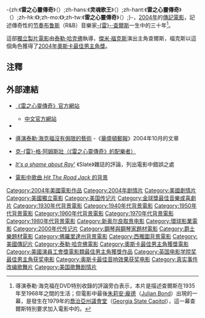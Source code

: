 {{Link style|time=2015-12-11T10:12:49+00:00}}
{{noteTA
|T=zh-cn:灵魂歌王;zh-hant:雷之心靈傳奇;zh-hk:Ray (電影);zh-mo:Ray (電影);zh-tw:雷之心靈傳奇;
|dt=中国大陆：灵魂歌王；台灣：雷之心靈傳奇；香港：Ray
|G1=Show
|1=zh:雷之心靈傳奇; zh-hans:灵魂歌王; zh-tw:雷之心靈傳奇; zh-hk:Ray;
|d1=中国大陆：灵魂歌王；台灣：雷之心靈傳奇；香港：Ray
|2=zh:泰勒·海克福;zh-hk:泰萊·赫福特;zh-tw:泰勒·海克福;
|d2=台灣：泰勒·海克福；香港：泰萊·赫福特
|4=zh:福克斯;zh-hans:福克斯;zh-hk:霍士;zh-tw:福克斯;
|d4=中国大陆：福克斯；台灣：福克斯；香港：霍士
|5=zh:凱莉·華盛頓;zh-hk:嘉莉·華盛頓;zh-tw:凱莉·華盛頓;
|d5=台灣：凱莉·華盛頓；香港：嘉莉·華盛頓
|6=zh:节奏布鲁斯;zh-hans:节奏布鲁斯;zh-hk:節奏藍調;zh-tw:節奏藍調;
|d6=中国大陆：节奏布鲁斯；台灣：節奏藍調；香港：節奏藍調
}}
{{Infobox_Film |
  name = -{zh:雷之心靈傳奇<br/><small>{{lang|en|Ray}}</small>;zh-hans:灵魂歌王<br/><small>{{lang|en|Ray}}</small>;zh-hant:雷之心靈傳奇<br/><small>{{lang|en|Ray}}</small>;zh-hk:{{lang|en|Ray}};zh-mo:{{lang|en|Ray}};zh-tw:雷之心靈傳奇<br/><small>{{lang|en|Ray}}</small>;}- |
  original_name =  |
  hk_name = Ray |
  tw_name = 雷之心靈傳奇 |
  cn_name = 灵魂歌王 |
  image = Ray movie.jpg |
  caption = 《雷之心靈傳奇》宣傳海報 |
  director = [[泰勒·哈克佛|泰勒·哈克佛]] |
  writer = James L. White |
  starring = [[傑米·福克斯|傑米·福克斯]]<br>[[凱莉·華盛頓|凱莉·華盛頓]]<br>[[蕾吉娜·金恩|蕾吉娜·金恩]]<br>[[賴倫茲·泰特|賴倫茲·泰特]]<br>[[克里夫頓·鮑威|克里夫頓·鮑威]]<br>C.J. Sanders |
  producer = 泰勒·海克福<br>史都華·班傑明<br>霍華·鮑德溫<br>凱倫·鮑德溫 |
  music = [[克雷格·阿姆斯壯|克-{雷}-格·阿姆斯壯]]<br>[[雷·查爾斯|-{雷}-·查爾斯]]（歌曲） |
  cinematography = Paweł Edelman |
  editing = Paul Hirsch |
  distributor = [[環球影業|環球影業]] |
  released = （美国）[[2004年10月|2004年10月19日]]<br />（台湾）2005年2月18日<br />（香港）2005年3月15日|
  running time = 152分鐘 / 美國：178分鐘（延長版） |
  language = [[英文|英文]] |
  budget = $40,000,000[[美元|美元]]（估計）<ref>http://boxofficemojo.com/movies/?id=ray.htm</ref> |
  amg_id = 1:287477 |
  imdb_id = tt0350258 |
}}
-{zh:《'''雷之心靈傳奇'''》（{{lang-en|'''Ray'''}}）;zh-hans:《'''灵魂歌王'''》（{{lang-en|'''Ray'''}}）;zh-hant:《'''雷之心靈傳奇'''》（{{lang-en|'''Ray'''}}）;zh-hk:《{{lang|en|'''Ray'''}}》;zh-mo:《{{lang|en|'''Ray'''}}》;zh-tw:《'''雷之心靈傳奇'''》（{{lang-en|'''Ray'''}}）;}-，[[2004年电影|2004年]]的[[傳記電影|傳記電影]]，記述傳奇性的[[节奏布鲁斯|节奏布鲁斯]]（R&B）音樂家[[雷·查爾斯|-{雷}-·查爾斯]]一生中的三十年<ref>導演泰勒·海克福在DVD特別收錄的評論旁白表示，本片是描述查爾斯在1935年至1968年之間的生活；但電影中最後[[朱莉安·龐德|朱莉安·龐德]]（[[:en:Julian_Bond|Julian Bond]]）出現的一幕，是發生在1979年的[[喬治亞州議會堂|喬治亞州議會堂]]（[[:en:Georgia_State_Capitol|Georgia State Capitol]]），這一幕查爾斯特別要求加入電影中的。</ref>。

這部[[獨立電影|獨立製片電影]]由[[泰勒·哈克佛|泰勒·哈克佛]]執導，[[傑米·福克斯|傑米·福克斯]]演出主角查爾斯，福克斯以這個角色獲得了[[2004年電影|2004年]][[第77届奥斯卡金像奖|奧斯卡]][[奧斯卡最佳男主角獎#2000.E5.B9.B4.E4.BB.A3|最佳男主角獎]]。

== 注釋 ==
<div class="references-small">
<references />
</div>

== 外部連結 ==
{{wikiquote|en|Ray (film)}}
* {{En}}[http://www.raymovie.com/ 《雷之心靈傳奇》官方網站] {{Wayback|url=http://www.raymovie.com/ |date=20170420204410 }}
** [https://web.archive.org/web/20070501214123/http://www.uip.com.tw/ray/ 中文官方網站]
* {{En}}{{rotten-tomatoes|id=ray|title=雷之心靈傳奇}}
* {{En}}[http://www.washingtonpost.com/wp-dyn/articles/A7913-2004Oct28.html 導演泰勒·海克福沒有侷限的藝術] {{Wayback|url=http://www.washingtonpost.com/wp-dyn/articles/A7913-2004Oct28.html |date=20170319174703 }} -《[[華盛頓郵報|華盛頓郵報]]》2004年10月的文章
* {{En}}[https://web.archive.org/web/20070205085818/http://craigarmstrongonline.com/film_score/ray.htm 克-{雷}-格·阿姆斯壯（《雷之心靈傳奇》的配樂者）]
* {{En}}[https://web.archive.org/web/20070602171546/http://www.slate.com/Default.aspx?id=2108507 ''It's a shame about Ray'''] 《Slate》雜誌的評論，列出電影中錯誤之處
* {{En}}[http://www.rollingstone.com/news/story/6596222/hit_the_road_jack 電影中歌曲 ''Hit The Road Jack'' 的背景] {{Wayback|url=http://www.rollingstone.com/news/story/6596222/hit_the_road_jack |date=20070711205032 }}

{{Taylor Hackford}}
{{DEFAULTSORT:Ray}}
[[Category:2004年美國電影作品|Category:2004年美國電影作品]]
[[Category:2004年剧情片|Category:2004年剧情片]]
[[Category:美國劇情片|Category:美國劇情片]]
[[Category:美國獨立電影|Category:美國獨立電影]]
[[Category:美国传记片|Category:美国传记片]]
[[Category:金球獎最佳音樂或喜劇片|Category:金球獎最佳音樂或喜劇片]]
[[Category:1930年代背景電影|Category:1930年代背景電影]]
[[Category:1940年代背景電影|Category:1940年代背景電影]]
[[Category:1950年代背景電影|Category:1950年代背景電影]]
[[Category:1960年代背景電影|Category:1960年代背景電影]]
[[Category:1970年代背景電影|Category:1970年代背景電影]]
[[Category:1980年代背景電影|Category:1980年代背景電影]]
[[Category:新奥尔良取景电影|Category:新奥尔良取景电影]]
[[Category:環球影業電影|Category:環球影業電影]]
[[Category:2000年代传记片|Category:2000年代传记片]]
[[Category:鋼琴與鋼琴家題材電影|Category:鋼琴與鋼琴家題材電影]]
[[Category:爵士樂題材電影|Category:爵士樂題材電影]]
[[Category:佛羅里達州背景電影|Category:佛羅里達州背景電影]]
[[Category:西雅圖背景電影|Category:西雅圖背景電影]]
[[Category:美國傳記片|Category:美國傳記片]]
[[Category:泰勒·哈克佛電影|Category:泰勒·哈克佛電影]]
[[Category:奧斯卡最佳男主角獲獎電影|Category:奧斯卡最佳男主角獲獎電影]]
[[Category:美國演員工會獎電影類最佳男主角獲獎作品|Category:美國演員工會獎電影類最佳男主角獲獎作品]]
[[Category:英国电影学院奖最佳男主角获奖电影|Category:英国电影学院奖最佳男主角获奖电影]]
[[Category:奥斯卡最佳音响效果获奖电影|Category:奥斯卡最佳音响效果获奖电影]]
[[Category:真实事件改编歌舞片|Category:真实事件改编歌舞片]]
[[Category:美国歌舞剧情片|Category:美国歌舞剧情片]]